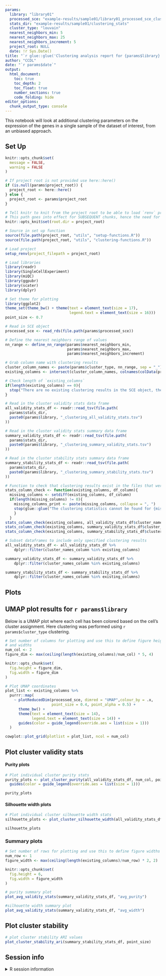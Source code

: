 ```yaml
---
params:
  library: "library01"
  processed_sce: "example-results/sample01/library01_processed_sce_clustering.rds"
  stats_dir: "example-results/sample01/clustering_stats"
  cluster_type: "louvain"
  nearest_neighbors_min: 5
  nearest_neighbors_max: 25
  nearest_neighbors_increment: 5
  project_root: NULL
  date: !r Sys.Date()
title: "`r glue::glue('Clustering analysis report for {params$library}')`"
author: "CCDL"
date: "`r params$date`"
output: 
  html_document:
    toc: true
    toc_depth: 2
    toc_float: true
    number_sections: true
    code_folding: hide
editor_options: 
  chunk_output_type: console
---
```


This notebook will look at additional clustering parameters on the expression of
the genes in a single sample of the dataset of interest, from an unbiased approach.

## Set Up

```r
knitr::opts_chunk$set(
  message = FALSE,
  warning = FALSE
)

# If project root is not provided use here::here() 
if (is.null(params$project_root)) {
  project_root <- here::here()
} else {
  project_root <- params$project_root
} 

# Tell knitr to knit from the project root to be able to load `renv` properly
# This path goes into effect for SUBSEQUENT chunks, hence the need for 2 chunks
knitr::opts_knit$set(root.dir = project_root)

# Source in set up function
source(file.path(project_root, "utils", "setup-functions.R"))
source(file.path(project_root, "utils", "clustering-functions.R"))
```

```r
# Load project
setup_renv(project_filepath = project_root)
```

```r
# Load libraries
library(readr)
library(SingleCellExperiment)
library(miQC)
library(ggpubr)
library(scater)
library(dplyr)

# Set theme for plotting
library(ggplot2)
theme_set(theme_bw() + theme(text = element_text(size = 17),
                             legend.text = element_text(size = 16)))
point_size <- 0.7
```

```r
# Read in SCE object
processed_sce <- read_rds(file.path(params$processed_sce))
```

```r
# Define the nearest neighbors range of values
nn_range <- define_nn_range(params$nearest_neighbors_min,
                            params$nearest_neighbors_max,
                            params$nearest_neighbors_increment)

# Grab column name with clustering results
cluster_column_names <- paste(params$cluster_type, nn_range, sep = "_")
existing_columns <- intersect(cluster_column_names, colnames(colData(processed_sce)))

# Check length of `existing_columns`
if(length(existing_columns) == 0){
  stop("There are no existing clustering results in the SCE object, therefore a report cannot be generated.")
}
```

```r
# Read in the cluster validity stats data frame
all_validity_stats_df <- readr::read_tsv(file.path(
  params$stats_dir,
  paste0(params$library, "_clustering_all_validity_stats.tsv")
))

# Read in the cluster validity stats summary data frame
summary_validity_stats_df <- readr::read_tsv(file.path(
  params$stats_dir,
  paste0(params$library, "_clustering_summary_validity_stats.tsv")
))

# Read in the cluster stability stats summary data frame
summary_stability_stats_df <- readr::read_tsv(file.path(
  params$stats_dir,
  paste0(params$library, "_clustering_summary_stability_stats.tsv")
))
```

```r
# Function to check that clustering results exist in the files that were read in
stats_column_check <- function(existing_columns, df_column){
  missing_columns <- setdiff(existing_columns, df_column)
  if(length(missing_columns) != 0){
    missing_columns_print <- paste(missing_columns, collapse = ", ")
    stop(glue::glue("The clustering statistics cannot be found for {missing_columns_print}"))
    }
  }
stats_column_check(existing_columns, all_validity_stats_df$cluster_names_column)
stats_column_check(existing_columns, summary_validity_stats_df$cluster_names_column)
stats_column_check(existing_columns, summary_stability_stats_df$cluster_names_column)

# Subset dataframes to include only specified clustering results
all_validity_stats_df <- all_validity_stats_df %>%
    dplyr::filter(cluster_names_column %in% existing_columns)

summary_validity_stats_df <- summary_validity_stats_df %>%
    dplyr::filter(cluster_names_column %in% existing_columns)

summary_stability_stats_df <- summary_stability_stats_df %>%
    dplyr::filter(cluster_names_column %in% existing_columns)
```

## Plots

## UMAP plot results for `r params$library`

Below is a UMAP plot where each cell has been colored based on the cell's cluster assignment. 
Here clustering was performed using `r params$cluster_type` clustering.

```r
# Set number of columns for plotting and use this to define figure heights 
# and widths
num_col <- 2
figure_dim <- max(ceiling(length(existing_columns)/num_col) * 5, 4)

knitr::opts_chunk$set(
  fig.height = figure_dim,
  fig.width = figure_dim
)
```

```r
# Plot UMAP coordinates
plot_list <- existing_columns %>%
  purrr::map(
    ~ plotReducedDim(processed_sce, dimred = "UMAP",colour_by = .x,
                     point_size = 0.4, point_alpha = 0.5) +
      theme_bw() +
      theme(text = element_text(size = 14),
            legend.text = element_text(size = 14)) +
      guides(color = guide_legend(override.aes = list(size = 1)))
  )

cowplot::plot_grid(plotlist = plot_list, ncol = num_col)
```

## Plot cluster validity stats

#### Purity plots

```r
# Plot individual cluster purity stats
purity_plots <- plot_cluster_purity(all_validity_stats_df, num_col, point_size) + 
  guides(color = guide_legend(override.aes = list(size = 1)))

purity_plots
```

#### Silhouette width plots

```r
# Plot individual cluster silhouette width stats
silhouette_plots <- plot_cluster_silhouette_width(all_validity_stats_df, num_col, point_size)

silhouette_plots
```

### Summary plots

```r
# Set number of rows for plotting and use this to define figure widths
num_row <- 1
figure_width <- max(ceiling(length(existing_columns)/num_row) * 2, 2)

knitr::opts_chunk$set(
  fig.height = 6,
  fig.width = figure_width
)
```

```r
# purity summary plot
plot_avg_validity_stats(summary_validity_stats_df, "avg_purity")

#silhouette width summary plot
plot_avg_validity_stats(summary_validity_stats_df, "avg_width")
```

## Plot cluster stability

```r
# plot cluster stability ARI values
plot_cluster_stability_ari(summary_stability_stats_df, point_size)
```

## Session info
<details>
<summary>R session information</summary>
```r
sessionInfo()
```
